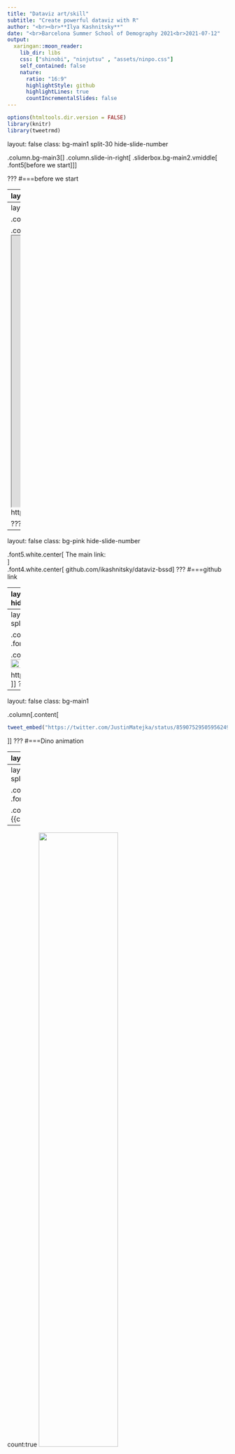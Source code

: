 ```yaml
---
title: "Dataviz art/skill"
subtitle: "Create powerful dataviz with R"
author: "<br><br>**Ilya Kashnitsky**"
date: "<br>Barcelona Summer School of Demography 2021<br>2021-07-12"
output:
  xaringan::moon_reader:
    lib_dir: libs
    css: ["shinobi", "ninjutsu" , "assets/ninpo.css"]
    self_contained: false
    nature:
      ratio: "16:9"
      highlightStyle: github
      highlightLines: true
      countIncrementalSlides: false
---
```


```r
options(htmltools.dir.version = FALSE)
library(knitr)
library(tweetrmd)
```

layout: false
class: bg-main1 split-30 hide-slide-number

.column.bg-main3[
]
.column.slide-in-right[
.sliderbox.bg-main2.vmiddle[
.font5[before we start]
]]

???
#===before we start

---
layout: false
class: bg-main1 split-10

.column[.content.sideways-rl[
.font5[WTF plot]  
]]

.column[.content.center[
<img width="100%" src="https://i.imgur.com/LOBXId3.png" />

https://twitter.com/RuJEconomics/status/1191697644499984384
]]
???
#===RuJEconomics crap plot


---
layout: false
class: bg-main1 split-10

.column[.content.sideways-rl[
.font4[Money/Happiness]  
]]

.column[.content[
<iframe width="980px" height="620px" style="background: #FFFFFF;" src="https://www.visualcapitalist.com/wp-content/uploads/2018/03/money-happiness-large.html"></iframe>
https://www.visualcapitalist.com/wp-content/uploads/2018/03/money-happiness-large.html
]]

???
#===Money/Happiness diamond plot


---
layout: false
class: bg-pink hide-slide-number

.font5.white.center[
The main link:<br>
]  
.font4.white.center[
github.com/ikashnitsky/dataviz-bssd
]
???
#===github link

---
layout: false
class: bg-black hide-slide-number

.font5.white.center[
rule 0<br><br>DO VISUALIZE YOUR DATA
]  
???
#===rule 0


---
layout: false
class: bg-main1 split-10

.column[.content.sideways-rl[
.font4[Anscombe's Quartet]  
]]

.column[.content.center[
<img width="80%" src="https://i.imgur.com/QA3Ss8D.png" />

http://i.imgur.com/QA3Ss8D.png
]]
???
#===Anscombe's Quartet


---
layout: false
class: bg-main1

.column[.content[
```r
tweet_embed("https://twitter.com/JustinMatejka/status/859075295059562498", align = "center", theme = "dark")
```
]]
???
#===Dino animation


---
layout: false
class: bg-main1

.column[.content[
```r
tweet_embed("https://twitter.com/MBozukova/status/1387094850995118081", align = "center", theme = "dark")
```
]] 
???
#===MBozukova distributions


---
layout: true
class: bg-white split-10

.column[.content.sideways-rl[
.font5.main1[Ulam spiral]  
]]

.column[.content.vmiddle.center[
{{content}}
]]

---
count:true
<img width="60%" src="https://i.imgur.com/Ym0oKHj.png" />

---
count:false
<img width="100%" src="https://i.imgur.com/T7xz3UN.png" />

---
count:false
<img width="100%" src="https://i.imgur.com/MxUNZxV.png" />

???
#===Ulam spiral


---
layout: false
class: bg-main1

.column[.content[
```r
tweet_embed("https://twitter.com/mikeleeco/status/876792944396730368", align = "center", theme = "dark")
```
]] 
???
#===US vaccination


---
layout: false
class: bg-black hide-slide-number

.font5.white.center[
rule 1<br><br>text should be horizontal
]  
???
#===RULE 1

---
layout: false
class: bg-white

.column[.content.center[
<img width="80%" src="https://pbs.twimg.com/media/EyeZQtdWUAUlBbR?format=png&name=large" />
https://twitter.com/ikashnitsky/status/1378673154730647555
]] 
???
#===#RotateTheDamnPlot

---
layout: false
class: bg-main1 split-10

.column[.content.sideways-rl[
.font4[Dotplot blog post]  
]]

.column[.content[
<iframe width="980px" height="630px" style="background: #FFFFFF;" src="https://ikashnitsky.github.io/2019/dotplot/"></iframe>
https://ikashnitsky.github.io/2019/dotplot
]]

???
#===Dotplot blog post



---
layout: true
class: bg-white split-10

.column[.content.sideways-rl[
.font5.main1[figure improvement]  
]]

.column[.content.vmiddle.center[
{{content}}
]]

---
count:true
<img width="90%" src="https://i.imgur.com/OX29e5f.png" />
https://doi.org/10.1186/s41118-019-0057-y

---
count:false
<img width="80%" src="https://i.imgur.com/LJdMuGf.png" />
https://gist.github.com/ikashnitsky/2800295e304b4858be553432de4a0d11

---
count:false
<img width="100%" src="https://i.imgur.com/LFsmc42.png" />
https://twitter.com/ikashnitsky/status/1192901559568523269

???
#===example of a figure improvement


---
layout: false
class: bg-black hide-slide-number

.font5.white.center[
rule 2<br><br>on slides, text should be as large as possible
]  
???
#===RULE 2


---
layout: false
class: bg-white

.column[.content.center[
<img width="70%" src="https://pbs.twimg.com/media/EyeZRl_XEAELLvu?format=jpg&name=medium" />
https://twitter.com/ikashnitsky/status/1380247030463881224
]] 
???
#===#IncreaseTheDamnFont


---
layout: false
class: bg-main1 split-10

.column[.content.sideways-rl[
.font5[[@DamnPlot](https://twitter.com/DamnPlot)]  
]]

.column[.content.center[
<img src="https://i.imgur.com/iht1Jub.png" style="width: 70%" />

https://twitter.com/DamnPlot
]]
???
#===DamnPlot

---
layout: false
class: bg-main1

.column[.content.center[
<img width="70%" src="https://i.imgur.com/u1nCiJt.jpg" />
]] 
???
#===Poor slide


---
layout: false
class: bg-main1

.column[.content.center[
<img width="90%" src="https://i.imgur.com/bYePASN.jpg" />
]] 
???
#===Leo


---
layout: false
class: bg-main1

.column[.content.center[
<img width="90%" src="https://i.imgur.com/nvNEc2F.jpg" />
]] 
???
#===Leo 2


---
layout: false
class: bg-main1

.column[.content.center[
<img width="90%" src="https://i.imgur.com/KpBVKP1.png" />
]] 
???
#===my plot life expectancy



---
layout: false
class: bg-black hide-slide-number

.font5.white.center[
rule 3<br><br>mind colors, especially regarding colorblind friendliness
]  
???
#===RULE 3

---
layout: false
class: bg-main1

.column[.content[
```r
tweet_embed("https://twitter.com/ikashnitsky/status/1257952618267148289", align = "center", theme = "dark", hide_thread = T)
```
]] 
???
#===Colorblind map example


---
layout: false
class: bg-main1

.column[.content[
```r
tweet_embed("https://twitter.com/sjmgarnier/status/1381250856239124482", align = "center", theme = "dark")
```
]] 
???
#===viridis update




---
layout: false
class: bg-black hide-slide-number

.font5.white.center[
rule 4<br><br>highlight what's important for the story friendliness
]  
???
#===RULE 4


---
layout: false
class: bg-main1

.column[.content[
```r
tweet_embed("https://twitter.com/AlexSelbyB/status/1404075318449692674", align = "center", theme = "dark", hide_thread = T)
```
]] 
???
#===gymnastic circle

---
layout: false
class: bg-main1 split-10

.column[.content.sideways-rl[
.font4[Barca Numbers]  
]]

.column[.content.center[
<iframe width="980px" height="620px" style="background: #FFFFFF;" src="https://barcanumbers.wordpress.com/2018/12/06"></iframe>
https://barcanumbers.wordpress.com/2018/12/06
]] 

???
#===Barca Numbers


---
layout: false
class: bg-main1 split-10

.column[.content.sideways-rl[
.font4[FT covid]  
]]

.column[.content.center[
<iframe width="980px" height="620px" style="background: #FFFFFF;" src="https://www.ft.com/content/a26fbf7e-48f8-11ea-aeb3-955839e06441"></iframe>
https://www.ft.com/content/a26fbf7e-48f8-11ea-aeb3-955839e06441
]] 

???
#===FT covid




---
layout: false
class: bg-black hide-slide-number

.font5.white.center[
rule 5<br><br>plots don't have to be overly complicated to be powerful
]  
???
#===RULE 5

---
layout: false
class: bg-main1

.column[.content[
```r
tweet_embed("https://twitter.com/ed_hawkins/status/1380478355921854466", align = "center", theme = "dark", hide_thread = T)
```
]] 
???
#===climate stripes


---
layout: false
class: bg-main1

.column[.content[
```r
tweet_embed("https://twitter.com/metropop_eu/status/1003238957499518976", align = "center", theme = "dark", hide_thread = T)
```
]] 
???
#===Austria vs Germany


---
layout: false
class: bg-main1 split-10

.column[.content.sideways-rl[
.font4[528 longest living]  
]]

.column[.content.center[
<img width="57%" src="https://fivethirtyeight.com/wp-content/uploads/2015/05/goldenburg-oldest-person-chart1.png" />

https://fivethirtyeight.com/features/why-the-oldest-person-in-the-world-keeps-dying
]] 

???
#===528 longest living




layout: false
class: bg-blue-gray hide-slide-number

.font5.white.center[
(not a rule) suggestion
]  
???
#===(not a rule) suggestion


layout: false
class: bg-blue hide-slide-number

.font5.white.center[
When possible and meaningful for you story -- animate
]  
???
#===animate when possible


---
layout: false
class: bg-main1

.column[.content[
```r
tweet_embed("https://twitter.com/karim_douieb/status/1402522532276752389", align = "center", theme = "dark", hide_thread = T)
```
]] 
???
#===million passes


---
layout: false
class: bg-main1 split-10

.column[.content.sideways-rl[
.font4[barchart race]  
]]

.column[.content.center[
<iframe width="980px" height="620px" style="background: #FFFFFF;" src="https://www.ft.com/video/83703ffe-cd5c-4591-9b4f-a3c087aa6d19"></iframe>
https://www.ft.com/video/83703ffe-cd5c-4591-9b4f-a3c087aa6d19
]] 

???
#===barchart race cities


---
layout: false
class: bg-main1 split-10

.column[.content.sideways-rl[
.font4[hmdexp shiny]  
]]

.column[.content.center[
<iframe width="980px" height="620px" style="background: #FFFFFF;" src="https://jschoeley.shinyapps.io/hmdexp"></iframe>
https://jschoeley.shinyapps.io/hmdexp
]] 

???
#===hmdexp shiny



---
layout: false
class: bg-indigo hide-slide-number

.font5.white.center[
Dataviz principles
]  
???
#===Dataviz principles


---
layout: false
class: bg-main1 split-10

.column[.content.sideways-rl[
.font4[policyviz cheatsheet]  
]]

.column[.content.center[
<iframe width="980px" height="620px" style="background: #FFFFFF;" src="https://policyviz.com/2018/08/07/dataviz-cheatsheet/"></iframe>
https://policyviz.com/2018/08/07/dataviz-cheatsheet
]] 

???
#===policyviz cheatsheet

---
layout: false
class: bg-main1 split-10

.column[.content.sideways-rl[
.font4[FT visual vocabulary]  
]]

.column[.content.center[
<iframe width="980px" height="620px" style="background: #FFFFFF;" src="https://ft-interactive.github.io/visual-vocabulary/"></iframe>
https://ft-interactive.github.io/visual-vocabulary/
]] 

???
#===FT visual vocabulary


---
layout: false
class: bg-main1 split-10

.column[.content.sideways-rl[
.font4[Claus Wilke]  
]]

.column[.content.center[
<iframe width="980px" height="620px" style="background: #FFFFFF;" src="https://serialmentor.com/dataviz/"></iframe>
https://serialmentor.com/dataviz
]] 

???
#===Wilke book


---
layout: false
class: bg-main1 split-10

.column[.content.sideways-rl[
.font4[Kieran Healy]  
]]

.column[.content.center[
<iframe width="980px" height="620px" style="background: #FFFFFF;" src="http://socviz.co/index.html"></iframe>
http://socviz.co/index.html
]] 

???
#===Healy book



---
layout: false
class: bg-pink hide-slide-number

.font5.white.center[
Jonas Shoeley's slides<br>
]  
.font4.white.center[
github.com/jschoeley/idem_viz
]
???
#===Jonas Shoeley's slides

